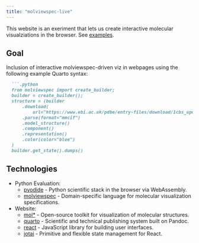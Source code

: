 ```yaml
---
title: "molviewspec-live"
---
```



This website is an exeriment that lets us create interactive molecular visualziations in the browser. See [examples](./about.html).

## Goal

Inclusion of interactive molviewspec-driven viz in webpages using the following example Quarto syntax:

```markdown
  ```.python
  from molviewspec import create_builder;
  builder = create_builder();
  structure = (builder
      .download(
          url="https://www.ebi.ac.uk/pdbe/entry-files/download/1cbs_updated.cif")
      .parse(format="mmcif")
      .model_structure()
      .component()
      .representation()
      .color(color="blue")
  )
  builder.get_state().dumps()
```



## Technologies

- Python Evaluation:
  - [pyodide](https://pyodide.org/) - Python scientific stack in the browser via WebAssembly.
  - [molviewspec](https://github.com/molstar/molviewspec) - Domain-specific language for molecular visualization specifications.

- Website:
  - [mol*](https://molstar.org/) - Open-source toolkit for visualization of molecular structures.
  - [quarto](https://quarto.org/) - Scientific and technical publishing system built on Pandoc.
  - [react](https://reactjs.org/) - JavaScript library for building user interfaces.
  - [jotai](https://jotai.org/) - Primitive and flexible state management for React.
